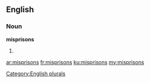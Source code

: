 ==English==

===Noun===
'''misprisons'''

# {{plural of|misprison}}

[[Category:English plurals]]

[[ar:misprisons]]
[[fr:misprisons]]
[[ku:misprisons]]
[[my:misprisons]]